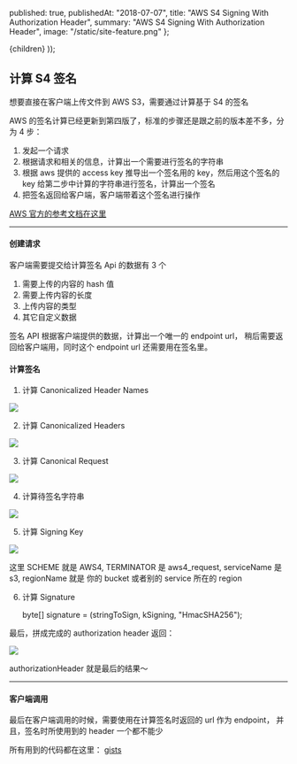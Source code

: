 
  published: true,
  publishedAt: "2018-07-07",
  title: "AWS S4 Signing With Authorization Header",
  summary: "AWS S4 Signing With Authorization Header",
  image: "/static/site-feature.png"
};

  <BlogPost path={router.pathname} meta={meta}>
    {children}
  </BlogPost>
));

## 计算 S4 签名

想要直接在客户端上传文件到 AWS S3，需要通过计算基于 S4 的签名

AWS 的签名计算已经更新到第四版了，标准的步骤还是跟之前的版本差不多，分为 4 步：

1.  发起一个请求
1.  根据请求和相关的信息，计算出一个需要进行签名的字符串
1.  根据 aws 提供的 access key 推导出一个签名用的 key，然后用这个签名的 key 给第二步中计算的字符串进行签名，计算出一个签名
1.  把签名返回给客户端，客户端带着这个签名进行操作

[AWS
官方的参考文档在这里](https://docs.aws.amazon.com/general/latest/gr/signature-version-4.html)

---

#### 创建请求

客户端需要提交给计算签名 Api 的数据有 3 个

1.  需要上传的内容的 hash 值
1.  需要上传内容的长度
1.  上传内容的类型
1.  其它自定义数据

签名 API 根据客户端提供的数据，计算出一个唯一的 endpoint url， 稍后需要返回给客户端用，同时这个 endpoint url 还需要用在签名里。

#### 计算签名

1.  计算 Canonicalized Header Names

![](https://cdn-images-1.medium.com/max/1600/1*XGhOOWr2NJidO3EinTdb1g.png)

2. 计算 Canonicalized Headers

![](https://cdn-images-1.medium.com/max/2000/1*uP31LFBqE1hV3AxMyKCHKw.png)

3. 计算 Canonical Request

![](https://cdn-images-1.medium.com/max/1600/1*tM8i5zHplSHNoIPePbLzOg.png)

4. 计算待签名字符串

![](https://cdn-images-1.medium.com/max/2000/1*lf5SDGh1Cfa3X_0Q04gYiw.png)

5. 计算 Signing Key

![](https://cdn-images-1.medium.com/max/1600/1*Ms18UI2werMOaRQtNSo4dQ.png)

这里 SCHEME 就是 AWS4, TERMINATOR 是 aws4_request, serviceName 是 s3, regionName 就是 你的
bucket 或者别的 service 所在的 region

6. 计算 Signature

   byte[] signature =
   (stringToSign, kSigning, "HmacSHA256");

最后，拼成完成的 authorization header 返回：

![](https://cdn-images-1.medium.com/max/1600/1*wclU8vz3mMJrCRbBQRk4Ng.png)

authorizationHeader 就是最后的结果～

---

#### 客户端调用

最后在客户端调用的时候，需要使用在计算签名时返回的 url 作为 endpoint， 并且，签名时所使用到的 header 一个都不能少

所有用到的代码都在这里：
[gists](https://gist.github.com/jun1st/b5b1f0b0bac37e30f279659a6f091fca)
